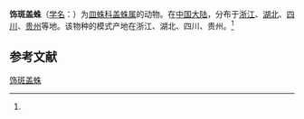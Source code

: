 {{Speciesbox
| name = 饰斑盖蛛
| status = 
| status_system = 
| image = 
| genus = Neriene
| species = compta
| authority = (Zhu et Sha, 1986)<ref name='id13319'>{{cite web| url =http://www.bioinfo.cn/db05/BjdwSpecies.php?action=view&id=13319| title =饰斑盖蛛| work =《中国动物物种编目数据库》| publisher =中国科学院微生物研究所| author =中国科学院动物研究所| accessdate =2009-04-28| deadurl =yes| archiveurl =https://web.archive.org/web/20160305105917/http://www.bioinfo.cn/db05/BjdwSpecies.php?action=view&id=13319| archivedate =2016-03-05}}</ref>
}}

'''饰斑盖蛛'''（[[学名|学名]]：{{lang|la|''Neriene compta''}}）为[[皿蛛科|皿蛛科]][[盖蛛属|盖蛛属]]的动物。在[[中国大陆|中国大陆]]，分布于[[浙江|浙江]]、[[湖北|湖北]]、[[四川|四川]]、[[贵州|贵州]]等地。该物种的模式产地在浙江、湖北、四川、贵州。<ref name='id13319'/>

== 参考文献 ==
{{reflist}}

{{Wikispecies|Neriene compta}}
{{Taxonbar|from=Q2085800}}

[[Category:盖蛛属|饰斑盖蛛]]


{{蜘蛛小作品}}